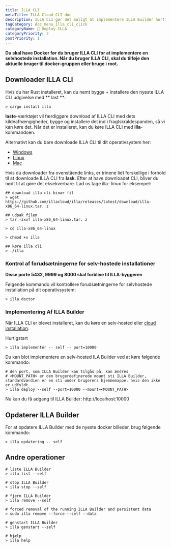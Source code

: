 ```yaml
---
title: ILLA CLI
metaTitle: ILLA Cloud CLI doc
description: ILLA CLI gør det muligt at implementere ILLA Builder hurtigere end din fantasi.
tagCategory: doc_menu_illa_cli_click
categoryName: 👷 Deploy ILLA
categoryPriority: 2
postPriority: 1
---
```


**Du skal have Docker før du bruger ILLA CLI for at implementere en selvhostede installation. Når du bruger ILLA CLI, skal du tilføje den aktuelle bruger til docker-gruppen eller bruge i root.**

## Downloader ILLA CLI

Hvis du har Rust installeret, kan du nemt bygge + installere den nyeste ILLA CLI udgivelse med ** last **:

```
> cargo install illa
```

**laste**-værktøjet vil færdiggøre download af ILLA CLI med dets kildeafhængigheder, bygge og installere det ind i fragtskraldespanden, så vi kan køre det.
Når det er installeret, kan du køre ILLA CLI med **illa**-kommandoen.

Alternativt kan du bare downloade ILLA CLI til dit operativsystem her:

-   [Windows](https://github.com/illacloud/illa/releases/latest/download/illa-x86_64-win.zip)
-   [Linux](https://github.com/illacloud/illa/releases/latest/download/illa-x86_64-linux.tar.gz)
-   [Mac](https://github.com/illacloud/illa/releases/latest/download/illa-x86_64-macos.tar.gz)

Hvis du downloader fra ovenstående links, er trinene lidt forskellige i forhold til at downloade ILLA CLI fra **lask**. Efter at have downloadet CLI, bliver du nødt til at gøre det eksekverbare. Lad os tage illa- linux for eksempel:

```
## download illa cli binær fil
> wget https://github.com/illacloud/illa/releases/latest/download/illa-x86_64-linux.tar. z

## udpak filen
> tar -zxvf illa-x86_64-linux.tar. z

> cd illa-x86_64-linux

> chmod +x illa

## køre illa cli
> ./illa

```

### Kontrol af forudsætningerne for selv-hostede installationer

**Disse porte 5432, 9999 og 8000 skal forblive til ILLA-byggeren**

Følgende kommando vil kontrollere forudsætningerne for selvhostede installation på dit operativsystem:

```
> illa doctor
```

### Implementering Af ILLA Builder

Når ILLA CLI er blevet installeret, kan du køre en selv-hosted eller [cloud installation](https://cloud.illacloud.com/).

Hurtigstart

```
> illa implementér -- self -- port=10000
```

Du kan blot implementere en selv-hosted ILA Builder ved at køre følgende kommando:

```
# den port, som ILLA Builder kan tilgås på, kan ændres
# <MOUNT_PATH> er den brugerdefinerede mount sti ILLA Builder, standardværdien er en sti under brugerens hjemmemappe, hvis den ikke er udfyldt
> illa deploy --self --port=10000 --mount=<MOUNT_PATH>
```

Nu kan du få adgang til ILLA Builder: http://localhost:10000

## Opdaterer ILLA Builder

For at opdatere ILLA Builder med de nyeste docker billeder, brug følgende kommando:

```
> illa opdatering -- self
```

## Andre operationer

```
# liste ILLA Builder
> illa list --self

# stop ILLA Builder
> illa stop --self

# fjern ILLA Builder
> illa remove --self

# forced removal of the running ILLA Builder and persistent data
> sudo illa remove --force --self --data

# genstart ILLA Builder
> illa genstart --self

# hjælp
> illa help
```
